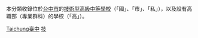 本分類收錄位於[[台中市|台中市]]的[[技術型高級中等學校|技術型高級中等學校]]（「國」、「市」、「私」），以及設有高職部（專業群科）的學校（「高」）。

[[Category:依縣市分類的技術型高級中等學校|Taichung臺中]]
[[Category:臺中市高級中等學校|技]]